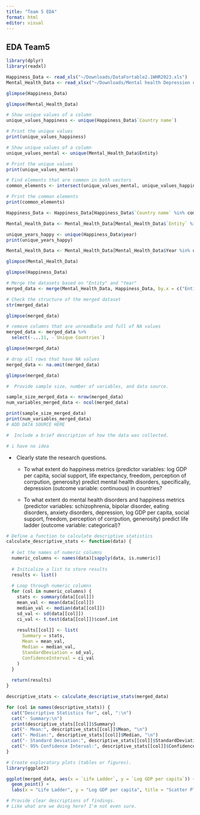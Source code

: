 ```yaml
---
title: "Team 5 EDA"
format: html
editor: visual
---
```


## EDA Team5

```r
library(dplyr)
library(readxl)
```

```r
Happiness_Data <- read_xls("~/Downloads/DataFortable2.1WHR2023.xls")
Mental_Health_Data <- read_xlsx("~/Downloads/Mental health Depression disorder Data.xlsx")
```

```r
glimpse(Happiness_Data)
```

```r
glimpse(Mental_Health_Data)
```

```r
# Show unique values of a column
unique_values_happiness <- unique(Happiness_Data$`Country name`)

# Print the unique values
print(unique_values_happiness)
```

```r
# Show unique values of a column
unique_values_mental <- unique(Mental_Health_Data$Entity)

# Print the unique values
print(unique_values_mental)
```

```r
# Find elements that are common in both vectors
common_elements <- intersect(unique_values_mental, unique_values_happiness)

# Print the common elements
print(common_elements)
```

```r
Happiness_Data <- Happiness_Data[Happiness_Data$`Country name` %in% common_elements, ]

```

```r
Mental_Health_Data <- Mental_Health_Data[Mental_Health_Data$`Entity` %in% common_elements, ]
```

```r
unique_years_happy <- unique(Happiness_Data$year)
print(unique_years_happy)
```

```r
Mental_Health_Data <- Mental_Health_Data[Mental_Health_Data$Year %in% unique_years_happy, ]
```

```r
glimpse(Mental_Health_Data)
```

```r
glimpse(Happiness_Data)
```

```r
# Merge the datasets based on "Entity" and "Year"
merged_data <- merge(Mental_Health_Data, Happiness_Data, by.x = c("Entity", "Year"), by.y = c("Country name", "year"), all.x = TRUE)

# Check the structure of the merged dataset
str(merged_data)
```

```r
glimpse(merged_data)
```

```r
# remove columns that are unreadbale and full of NA values
merged_data <- merged_data %>%
  select(-...11, -`Unique Countries`)
```

```r
glimpse(merged_data)
```

```r
# drop all rows that have NA values 
merged_data <- na.omit(merged_data)

glimpse(merged_data)
```

```r
#  Provide sample size, number of variables, and data source.

sample_size_merged_data <- nrow(merged_data)
num_variables_merged_data <- ncol(merged_data)

print(sample_size_merged_data)
print(num_variables_merged_data)
# ADD DATA SOURCE HERE 
```

```r
#  Include a brief description of how the data was collected.

# i have no idea
```

-    Clearly state the research questions.

    -   To what extent do happiness metrics (predictor variables: log GDP per capita, social support, life expectancy, freedom, perception of corrpution, generosity) predict mental health disorders, specifically, depression (outcome variable: continuous) in countries?

    -   To what extent do mental health disorders and happiness metrics (predictor variables: schizophrenia, bipolar disorder, eating disorders, anxiety disorders, depression, log GDP per capita, social support, freedom, perception of corrpution, generosity) predict life ladder (outcome variable: categorical)?

```r
# Define a function to calculate descriptive statistics
calculate_descriptive_stats <- function(data) {
  
  # Get the names of numeric columns
  numeric_columns <- names(data)[sapply(data, is.numeric)]
  
  # Initialize a list to store results
  results <- list()
  
  # Loop through numeric columns
  for (col in numeric_columns) {
    stats <- summary(data[[col]])
    mean_val <- mean(data[[col]])
    median_val <- median(data[[col]])
    sd_val <- sd(data[[col]])
    ci_val <- t.test(data[[col]])$conf.int
    
    results[[col]] <- list(
      Summary = stats,
      Mean = mean_val,
      Median = median_val,
      StandardDeviation = sd_val,
      ConfidenceInterval = ci_val
    )
  }
  
  return(results)
}
```

```r
descriptive_stats <- calculate_descriptive_stats(merged_data)

for (col in names(descriptive_stats)) {
  cat("Descriptive Statistics for", col, ":\n")
  cat("- Summary:\n")
  print(descriptive_stats[[col]]$Summary)
  cat("- Mean:", descriptive_stats[[col]]$Mean, "\n")
  cat("- Median:", descriptive_stats[[col]]$Median, "\n")
  cat("- Standard Deviation:", descriptive_stats[[col]]$StandardDeviation, "\n")
  cat("- 95% Confidence Interval:", descriptive_stats[[col]]$ConfidenceInterval, "\n\n")
}
```

```r
# Create exploratory plots (tables or figures).
library(ggplot2)

ggplot(merged_data, aes(x = `Life Ladder`, y = `Log GDP per capita`)) +
  geom_point() +
  labs(x = "Life Ladder", y = "Log GDP per capita", title = "Scatter Plot")
```

```r
# Provide clear descriptions of findings. 
# Like what are we doing here? I'm not even sure. 
```
